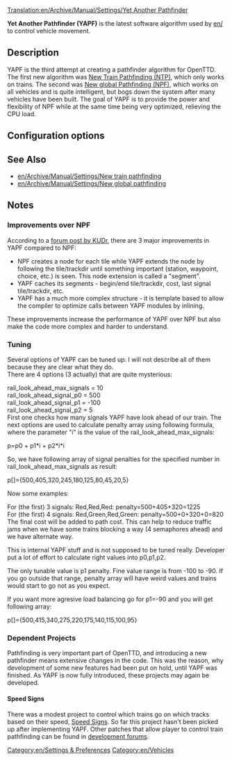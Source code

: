 [[Translation:en/Archive/Manual/Settings/Yet Another Pathfinder]]

'''Yet Another Pathfinder (YAPF)''' is the latest software algorithm used by [[en/]] to control vehicle movement.

== Description ==

YAPF is the third attempt at creating a pathfinder algorithm for OpenTTD. The first new algorithm was [[en/Archive/Manual/Settings/New train pathfinding|New Train Pathfinding (NTP)]], which only works on trains. The second was [[en/new global pathfinding|New global Pathfinding (NPF)]], which works on all vehicles and is quite intelligent, but bogs down the system after many vehicles have been built. The goal of YAPF is to provide the power and flexibility of NPF while at the same time being very optimized, relieving the CPU load.

== Configuration options ==
{{en/Expand|Expand the configuration}}

== See Also ==
* [[en/Archive/Manual/Settings/New train pathfinding]]
* [[en/Archive/Manual/Settings/New global pathfinding]]

== Notes ==
{{en/Note|The remainder of this article is meant for developers.}}

=== Improvements over NPF ===
According to a [http://www.tt-forums.net/viewtopic.php?t=32774 forum post by KUDr], there are 3 major improvements in YAPF compared to NPF:

*NPF creates a node for each tile while YAPF extends the node by following the tile/trackdir until something important (station, waypoint, choice, etc.) is seen. This node extension is called a "segment".
*YAPF caches its segments - begin/end tile/trackdir, cost, last signal tile/trackdir, etc.
*YAPF has a much more complex structure - it is template based to allow the compiler to optimize calls between YAPF modules by inlining.

These improvements increase the performance of YAPF over NPF but also make the code more complex and harder to understand.

=== Tuning ===
Several options of YAPF can be tuned up. I will not describe all of them because they are clear what they do.<br>
There are 4 options (3 actually) that are quite mysterious:

rail_look_ahead_max_signals = 10<br/>
rail_look_ahead_signal_p0 = 500<br/>
rail_look_ahead_signal_p1 = -100<br/>
rail_look_ahead_signal_p2 = 5<br/>

First one checks how many signals YAPF have look ahead of our train. The next options are used to calculate penalty array using following formula, where the parameter "i" is the value of the rail_look_ahead_max_signals:

p=p0 + p1*i + p2*i*i

So, we have following array of signal penalties for the specified number in rail_look_ahead_max_signals as result:

p[]={500,405,320,245,180,125,80,45,20,5}

Now some examples:

For (the first) 3 signals: Red,Red,Red: penalty=500+405+320=1225<br/>
For (the first) 4 signals: Red,Green,Red,Green: penalty=500+0+320+0=820<br/>

The final cost will be added to path cost. This can help to reduce traffic jams when we have some trains blocking a way (4 semaphores ahead) and we have alternate way.

This is internal YAPF stuff and is not supposed to be tuned really. Developer put a lot of effort to calculate right values into p0,p1,p2.

The only tunable value is p1 penalty. Fine value range is from -100 to -90. If you go outside that range, penalty array will have weird values and trains would start to go not as you expect.

If you want more agresive load balancing go for p1=-90 and you will get following array:

p[]={500,415,340,275,220,175,140,115,100,95}

=== Dependent Projects ===
Pathfinding is very important part of OpenTTD, and introducing a new pathfinder means extensive changes in the code. This was the reason, why development of some new features had been put on hold, until YAPF was finished. As YAPF is now fully introduced, these projects may again be developed.

==== Speed Signs ====
There was a modest project to control which trains go on which tracks based on their speed, [http://www.tt-forums.net/viewtopic.php?t=24187 Speed Signs]. So far this project hasn't been picked up after implementing YAPF. Other patches that allow player to control train pathfinding can be found in [http://www.tt-forums.net/viewforum.php?f=33 development forums].

[[Category:en/Settings & Preferences]]
[[Category:en/Vehicles]]
